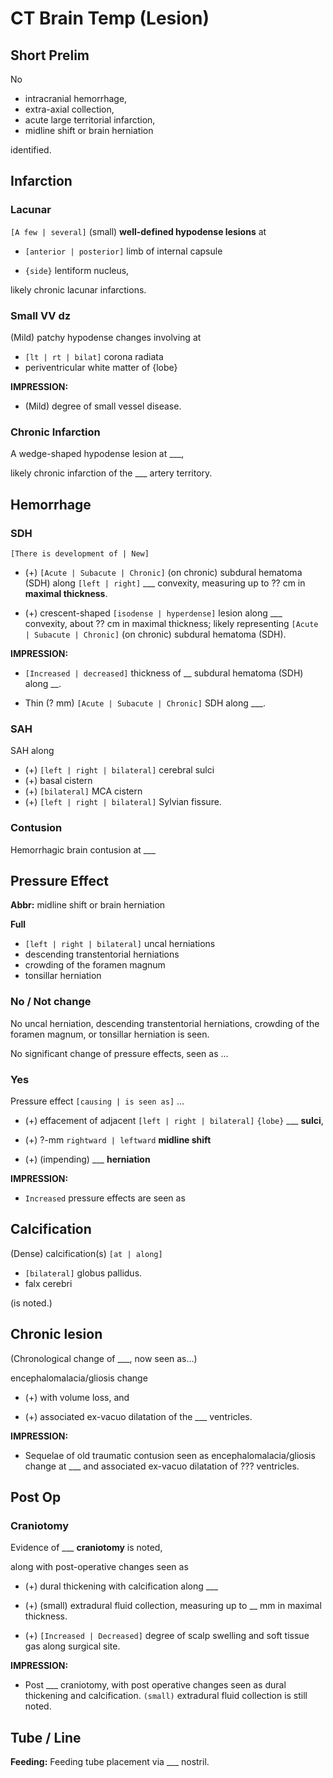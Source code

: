 # CT Brain Temp (Lesion)

## Short Prelim

No 

-  intracranial hemorrhage, 
-  extra-axial collection, 
-  acute large territorial infarction, 
-  midline shift or brain herniation 

identified.


## Infarction

### Lacunar

`[A few | several]` (small) **well-defined hypodense lesions** at 

-   `[anterior | posterior]` limb of internal capsule

-   `{side}` lentiform nucleus, 

likely chronic lacunar infarctions.

### Small VV dz

(Mild) patchy hypodense changes involving at

-   `[lt | rt | bilat]` corona radiata
-   periventricular white matter of {lobe}

**IMPRESSION:** 

-   (Mild) degree of small vessel disease.

### Chronic Infarction

A wedge-shaped hypodense lesion at ___, 

likely chronic infarction of the ___ artery territory. 


## Hemorrhage

### SDH

`[There is development of | New]`

-   (+) `[Acute | Subacute | Chronic]` (on chronic) subdural hematoma (SDH) along `[left | right]` ___ convexity, measuring up to ?? cm in **maximal thickness**.


-   (+) crescent-shaped `[isodense | hyperdense]` lesion along ___ convexity, about ?? cm in maximal thickness; likely representing `[Acute | Subacute | Chronic]` (on chronic) subdural hematoma (SDH).

**IMPRESSION:** 

- `[Increased | decreased]` thickness of __ subdural hematoma (SDH) along __.

-  Thin (? mm) `[Acute | Subacute | Chronic]` SDH along ___.

### SAH

SAH along 

-   (+) `[left | right | bilateral]` cerebral sulci
-   (+)  basal cistern
-   (+) `[bilateral]` MCA cistern
-   (+) `[left | right | bilateral]` Sylvian fissure.

### Contusion

Hemorrhagic brain contusion at ___

## Pressure Effect

**Abbr:** midline shift or brain herniation

**Full**

-   `[left | right | bilateral]` uncal herniations
-   descending transtentorial herniations
-   crowding of the foramen magnum
-   tonsillar herniation

### No / Not change

No uncal herniation, descending transtentorial herniations, crowding of the foramen magnum, or tonsillar herniation is seen. 

No significant change of pressure effects, seen as ...

### Yes

Pressure effect `[causing | is seen as]` ...

-  (+) effacement of adjacent `[left | right | bilateral]` `{lobe}` ___ **sulci**,

-  (+) ?-mm `rightward | leftward` **midline shift**

-  (+) (impending) ___ **herniation**

**IMPRESSION:** 

-   `Increased` pressure effects are seen as 

## Calcification

(Dense) calcification(s) `[at | along]`

-   `[bilateral]` globus pallidus.
-   falx cerebri

(is noted.)


## Chronic lesion

(Chronological change of ___, now seen as...)

encephalomalacia/gliosis change

-   (+) with volume loss, and

-   (+) associated ex-vacuo dilatation of the ___ ventricles.


**IMPRESSION:**

-   Sequelae of old traumatic contusion seen as encephalomalacia/gliosis change at ___ and associated ex-vacuo dilatation of ??? ventricles.


## Post Op

### Craniotomy 

Evidence of ___ **craniotomy** is noted, 

along with post-operative changes seen as 

-   (+) dural thickening with calcification along ___ 

-   (+) (small) extradural fluid collection, measuring up to __ mm in maximal thickness. 

-   (+) `[Increased | Decreased]` degree of scalp swelling and soft tissue gas along surgical site. 

**IMPRESSION:** 

- Post ___ craniotomy, with post operative changes seen as dural thickening and calcification. `(small)` extradural fluid collection is still noted.

## Tube / Line

**Feeding:** Feeding tube placement via ___ nostril. 